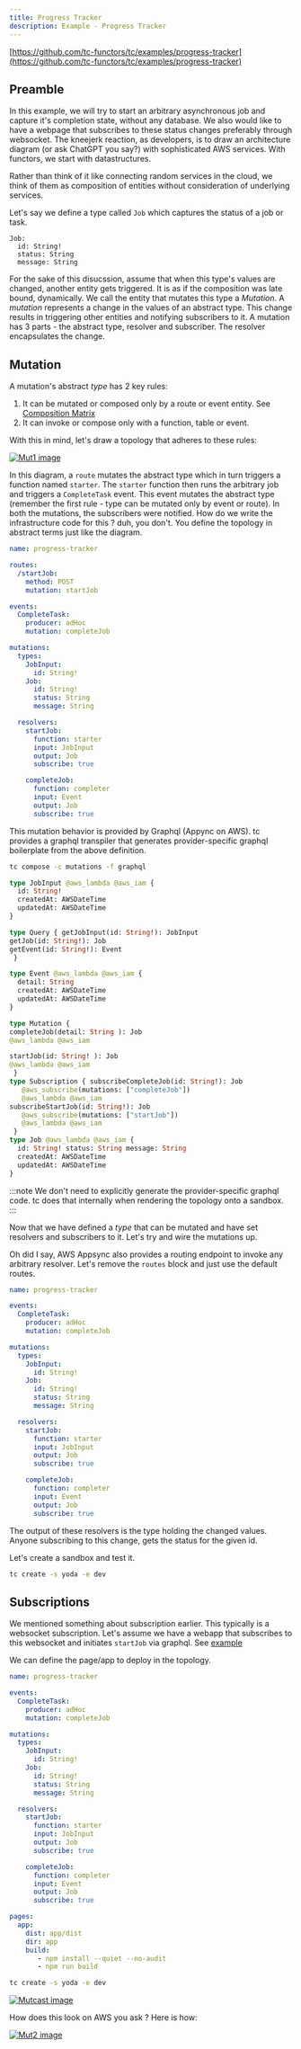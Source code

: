 ```yaml
---
title: Progress Tracker
description: Example - Progress Tracker
---
```


[https://github.com/tc-functors/tc/examples/progress-tracker](https://github.com/tc-functors/tc/examples/progress-tracker)

## Preamble

In this example, we will try to start an arbitrary asynchronous job and capture it's completion state, without any database. We also would like to have a webpage that subscribes to these status changes preferably through websocket.
The kneejerk reaction, as developers, is to draw an architecture diagram (or ask ChatGPT you say?) with sophisticated AWS services. With functors, we start with datastructures.

Rather than think of it like connecting random services in the cloud, we think of them as composition of entities without consideration of underlying services.

Let's say we define a type called `Job` which captures the status of a job or task.

```
Job:
  id: String!
  status: String
  message: String
```

For the sake of this disucssion, assume that when this type's values are changed, another entity gets triggered. It is as if the composition was late bound, dynamically. We call the entity that mutates this type a _Mutation_. A _mutation_ represents a change in the values of an abstract type. This change results in triggering other entities and notifying subscribers to it. A mutation has 3 parts - the abstract type, resolver and subscriber. The resolver encapsulates the change.

## Mutation

A mutation's abstract _type_ has 2 key rules:
1. It can be mutated or composed only by a route or event entity. See [Composition Matrix](/introduction/concepts#entity-composition-matrix)
2. It can invoke or compose only with a function, table or event.

With this in mind, let's draw a topology that adheres to these rules:

[![Mut1 image]][Mut1 source]

[Mut1 image]: ../../../assets/mutation-1.png
[Mut1 source]: ../../../assets/mutation-1.png

In this diagram, a `route` mutates the abstract type which in turn triggers a function named `starter`. The `starter` function then runs the arbitrary job and triggers a `CompleteTask` event. This event mutates the abstract type (remember the first rule - type can be mutated only by event or route). In both the mutations, the subscribers were notified. How do we write the infrastructure code for this ? duh, you don't. You define the topology in abstract terms just like the diagram.

```yaml title="topology.yml"
name: progress-tracker

routes:
  /startJob:
    method: POST
    mutation: startJob

events:
  CompleteTask:
    producer: adHoc
    mutation: completeJob

mutations:
  types:
    JobInput:
      id: String!
    Job:
      id: String!
      status: String
      message: String

  resolvers:
    startJob:
      function: starter
      input: JobInput
      output: Job
      subscribe: true

    completeJob:
      function: completer
      input: Event
      output: Job
      subscribe: true
```

This mutation behavior is provided by Graphql (Appync on AWS).
tc provides a graphql transpiler that generates provider-specific graphql boilerplate from the above definition.

```sh
tc compose -c mutations -f graphql
```

```graphql
type JobInput @aws_lambda @aws_iam {
  id: String!
  createdAt: AWSDateTime
  updatedAt: AWSDateTime
}

type Query { getJobInput(id: String!): JobInput
getJob(id: String!): Job
getEvent(id: String!): Event
 }

type Event @aws_lambda @aws_iam {
  detail: String
  createdAt: AWSDateTime
  updatedAt: AWSDateTime
}

type Mutation {
completeJob(detail: String ): Job
@aws_lambda @aws_iam

startJob(id: String! ): Job
@aws_lambda @aws_iam
 }
type Subscription { subscribeCompleteJob(id: String!): Job
   @aws_subscribe(mutations: ["completeJob"])
   @aws_lambda @aws_iam
subscribeStartJob(id: String!): Job
   @aws_subscribe(mutations: ["startJob"])
   @aws_lambda @aws_iam
 }
type Job @aws_lambda @aws_iam {
  id: String! status: String message: String
  createdAt: AWSDateTime
  updatedAt: AWSDateTime
}
```

:::note
We don't need to explicitly generate the provider-specific graphql code. tc does that internally when rendering the topology onto a sandbox.
:::

Now that we have defined a _type_ that can be mutated and have set resolvers and subscribers to it. Let's try and wire the mutations up.

Oh did I say, AWS Appsync also provides a routing endpoint to invoke any arbitrary resolver. Let's remove the `routes` block and just use the default routes.


```yaml title="topology.yml"
name: progress-tracker

events:
  CompleteTask:
    producer: adHoc
    mutation: completeJob

mutations:
  types:
    JobInput:
      id: String!
    Job:
      id: String!
      status: String
      message: String

  resolvers:
    startJob:
      function: starter
      input: JobInput
      output: Job
      subscribe: true

    completeJob:
      function: completer
      input: Event
      output: Job
      subscribe: true
```

The output of these resolvers is the type holding the changed values. Anyone subscribing to this change, gets the status for the given id.

Let's create a sandbox and test it.

```sh
tc create -s yoda -e dev
```

## Subscriptions

We mentioned something about subscription earlier. This typically is a websocket subscription.
Let's assume we have a webapp that subscribes to this websocket and initiates `startJob` via graphql.
See [example](https://github.com/tc-functors/tc/blob/main/examples/progress-tracker/app/src/)

We can define the page/app to deploy in the topology.

```yaml title="topology.yml"
name: progress-tracker

events:
  CompleteTask:
    producer: adHoc
    mutation: completeJob

mutations:
  types:
    JobInput:
      id: String!
    Job:
      id: String!
      status: String
      message: String

  resolvers:
    startJob:
      function: starter
      input: JobInput
      output: Job
      subscribe: true

    completeJob:
      function: completer
      input: Event
      output: Job
      subscribe: true

pages:
  app:
    dist: app/dist
    dir: app
    build:
       - npm install --quiet --no-audit
       - npm run build
```

```sh
tc create -s yoda -e dev
```

[![Mutcast image]][Mutcast source]

[Mutcast image]: ../../../assets/mutation-cast.gif
[Mutcast source]: ../../../assets/mutation-cast.gif


How does this look on AWS you ask ? Here is how:

[![Mut2 image]][Mut2 source]

[Mut2 image]: ../../../assets/mutation-2.png
[Mut2 source]: ../../../assets/mutation-2.png